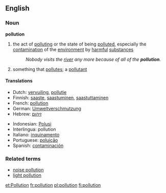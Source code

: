 ==English==
===Noun===
'''pollution'''
{{wikipedia}}
#the act of [[polluting]] or the state of being [[polluted]], especially the [[contamination]] of the [[environment]] by [[harmful]] [[substance]]s
#: ''Nobody visits the [[river]] any more because of all of the '''pollution'''.''
#something that [[pollute]]s; a [[pollutant]]

====Translations====
{{top}}
*Dutch: [[vervuiling]], [[pollutie]]
*Finnish: [[saaste]], [[saastuminen]], [[saastuttaminen]]
*French: [[pollution]]
*German: [[Umweltverschmutzung]]
*Hebrew: [[זיהום]]
{{mid}}
*Indonesian: [[Polusi]]
*Interlingua: pollution
*Italiano: [[inquinamento]]
*Portuguese: [[poluição]]
*Spanish: [[contaminación]]
{{bottom}}

===Related terms===
*[[noise pollution]]
*[[light pollution]]

[[et:Pollution]]
[[fr:pollution]]
[[pl:pollution]]
[[fi:pollution]]